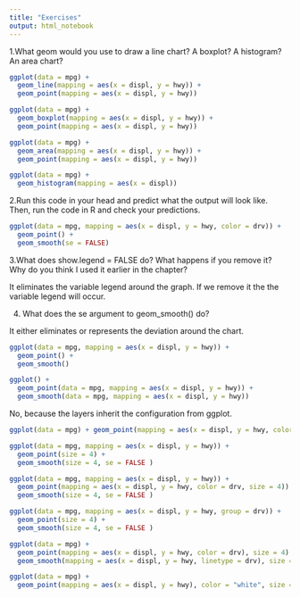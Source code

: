 ```yaml
---
title: "Exercises"
output: html_notebook
---
```


1.What geom would you use to draw a line chart? A boxplot? A histogram? An area chart?

```r
ggplot(data = mpg) +
  geom_line(mapping = aes(x = displ, y = hwy)) +
  geom_point(mapping = aes(x = displ, y = hwy))

```

```r
ggplot(data = mpg) +
  geom_boxplot(mapping = aes(x = displ, y = hwy)) +
  geom_point(mapping = aes(x = displ, y = hwy))

```

```r
ggplot(data = mpg) +
  geom_area(mapping = aes(x = displ, y = hwy)) +
  geom_point(mapping = aes(x = displ, y = hwy))
```

```r
ggplot(data = mpg) +
  geom_histogram(mapping = aes(x = displ))
```

2.Run this code in your head and predict what the output will look like. Then, run the code in R and check your predictions.

```r
ggplot(data = mpg, mapping = aes(x = displ, y = hwy, color = drv)) + 
  geom_point() + 
  geom_smooth(se = FALSE)
```

3.What does show.legend = FALSE do? What happens if you remove it?
Why do you think I used it earlier in the chapter?

It eliminates the variable legend around the graph. If we remove it the the variable legend will occur.

4. What does the se argument to geom_smooth() do?

It either eliminates or represents the deviation around the chart.

```r
ggplot(data = mpg, mapping = aes(x = displ, y = hwy)) + 
  geom_point() + 
  geom_smooth()

```

```r
ggplot() + 
  geom_point(data = mpg, mapping = aes(x = displ, y = hwy)) + 
  geom_smooth(data = mpg, mapping = aes(x = displ, y = hwy))
```

No, because the layers inherit the configuration from ggplot.

```r
ggplot(data = mpg) + geom_point(mapping = aes(x = displ, y = hwy, color = drv, size = 5)) + geom_smooth(mapping = aes(x = displ, y = hwy, group = drv, size = 5, se = FALSE))
```

```r
ggplot(data = mpg, mapping = aes(x = displ, y = hwy)) + 
  geom_point(size = 4) + 
  geom_smooth(size = 4, se = FALSE )
```

```r
ggplot(data = mpg, mapping = aes(x = displ, y = hwy)) + 
  geom_point(mapping = aes(x = displ, y = hwy, color = drv, size = 4)) + 
  geom_smooth(size = 4, se = FALSE )
```

```r
ggplot(data = mpg, mapping = aes(x = displ, y = hwy, group = drv)) + 
  geom_point(size = 4) + 
  geom_smooth(size = 4, se = FALSE )
```

```r
ggplot(data = mpg) + 
  geom_point(mapping = aes(x = displ, y = hwy, color = drv), size = 4) + 
  geom_smooth(mapping = aes(x = displ, y = hwy, linetype = drv), size = 2, se = FALSE )
```

```r
ggplot(data = mpg) + 
  geom_point(mapping = aes(x = displ, y = hwy), color = "white", size = 4) + geom_point(mapping = aes(x = displ, y = hwy, color = drv), size = 3)
```















